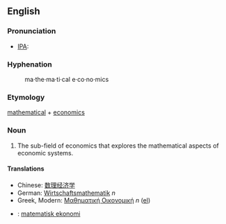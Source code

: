 ==English==

=== Pronunciation ===
*[[IPA]]: 

===Hyphenation===
:ma&middot;the&middot;ma&middot;ti&middot;cal e&middot;co&middot;no&middot;mics
===Etymology===

[[mathematics|mathematical]] + [[economics]]
=== Noun ===

#The sub-field of economics that explores the mathematical aspects of economic systems.
==== Translations ====

*Chinese: [[数理经济学]]
*German: [[Wirtschaftsmathematik]] ''n''
*Greek, Modern: [[Μαθηματική Οικονομική]] ''n'' ([[:el:Μαθηματική Οικονομική|el]])
*{{sv}}: [[matematisk ekonomi]]

{{Wikipedia}}
